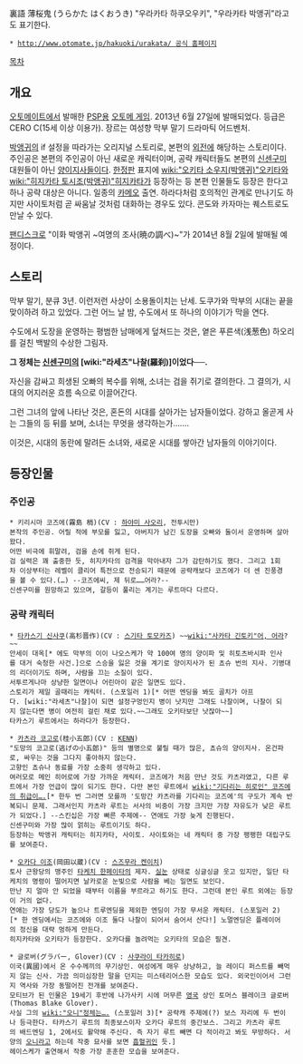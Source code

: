 裏語 薄桜鬼
(うらかた はくおうき)
"우라카타 하쿠오우키", "우라카타 박앵귀"라고도 표기한다.

 * [[http://www.otomate.jp/hakuoki/urakata/ 공식 홈페이지]]

[[목차]]
== 개요 ==
[[오토메이트]]에서 발매한 [[PSP]]용 [[오토메 게임]]. 2013년 6월 27일에 발매되었다.
등급은 CERO C(15세 이상 이용가). 장르는 여성향 막부 말기 드라마틱 어드벤처.

[[박앵귀]]의 if 설정을 따라가는 오리지널 스토리로, 본편의 [[외전]]에 해당하는 스토리이다. 주인공은 본편의 주인공이 아닌 새로운 캐릭터이며, 공략 캐릭터들도 본편의 [[신센구미]] 대원들이 아닌 [[양이지사]]들이다. [[한정판]] 표지에 [[wiki:"오키타 소우지(박앵귀)"오키타]]와 [[wiki:"히지카타 토시조(박앵귀)"히지카타]]가 등장하는 등 본편 인물들도 등장은 한다고 하나 공략 대상은 아니다. 일종의 [[카메오]] 출연. 하라다처럼 호의적인 관계로 만나기도 하지만 사이토처럼 곧 싸움날 것처럼 대화하는 경우도 있다. 콘도와 카자마는 퀘스트로도 만날 수 있다.

[[팬디스크]]로 "이화 박앵귀 ~여명의 조사(暁の調べ)~"가 2014년 8월 2일에 발매될 예정이다.

== 스토리 ==
막부 말기, 분큐 3년.
이런저런 사상이 소용돌이치는 난세. 도쿠가와 막부의 시대는 끝을 맞이하려 하고 있었다. 그런 어느 날 밤, 수도에서 또 하나의 이야기가 막을 연다.

수도에서 도장을 운영하는 평범한 남매에게 덮쳐드는 것은, 옅은 푸른색(浅葱色) 하오리를 걸친 백발의 수상한 그림자.

'''그 정체는 [[신센구미]]의 [wiki:"라세츠"나찰(羅刹)]이었다──.'''

자신을 감싸고 희생된 오빠의 복수를 위해, 소녀는 검을 쥐기로 결의한다. 그 결의가, 시대의 어지러운 흐름 속으로 이끌어간다.

그런 그녀의 앞에 나타난 것은, 혼돈의 시대를 살아가는 남자들이었다. 강하고 올곧게 사는 그들의 등 뒤를 보며, 소녀는 무엇을 생각하는가…….

이것은, 시대의 동란에 말려든 소녀와, 새로운 시대를 쌓아간 남자들의 이야기이다.
== 등장인물 ==
=== 주인공 ===
 * 키리시마 코즈에(霧島 梢)(CV : [[하야미 사오리]], 전투시만)
 본작의 주인공. 어릴 적에 부모를 잃고, 아버지가 남긴 도장을 오빠와 둘이서 운영하며 살아왔다.
 어떤 비극에 휘말려, 검을 손에 쥐게 된다.
 검 실력은 꽤 출중한 듯, 히지카타의 검격을 막아내자 그가 감탄하기도 했다. 그리고 1회차 이상부터는 레벨이 클리어 특전으로 전승되기 때문에 공략캐보다 코즈에가 더 센 진풍경을 볼 수 있다.(…) --코즈에씨, 제 뒤로……어라?--
 신센구미를 원망하고 있으며, 갈등이 풀리는 계기는 루트마다 다르다.
=== 공략 캐릭터 ===
 * [[타카스기 신사쿠]](高杉晋作)(CV : [[스기타 토모카즈]]) ~~[[wiki:"사카타 긴토키"어, 어라]]?~~
 안세이 대옥[* 에도 막부의 이이 나오스케가 약 100여 명의 양이파 및 히토츠바시파 인사를 대거 숙청한 사건.]으로 스승을 잃은 것을 계기로 양이지사가 된 쵸슈 번의 지사. 기병대의 리더이기도 하며, 사람을 끄는 소질이 있다.
 서투르게나마 상냥한 일면이나 어린아이 같은 일면도 있다.
 스토리가 제일 골때리는 캐릭터. (스포일러 1)[* 어떤 엔딩을 봐도 골치가 아프다. [wiki:"라세츠"나찰]이 되면 설정구멍인지 병이 낫지만 그래도 나찰이며, 나찰이 되지 않는다면 병이 여전히 걸린 채로 있다.~~그래도 오키타보단 낫잖아~~]
 타카스기 루트에서는 하라다가 등장한다.

 * [[카츠라 코고로]](桂小五郎)(CV : [[KENN]])
 "도망의 코고로(逃げの小五郎)" 등의 별명으로 불릴 때가 많은, 쵸슈의 양이지사. 온건파로, 싸우는 것을 그다지 좋아하지 않는다.
 고향인 쵸슈나 동료를 가장 소중히 생각하고 있다.
 여러모로 메인 히어로에 가장 가까운 캐릭터. 코즈에가 처음 만난 것도 카츠라였고, 다른 루트에서 가장 언급이 많이 되기도 한다. 다만 본인 루트에서 [[wiki:"기다리는 히로인" 코즈에의 취급이….]][* 한두 번 그러면 모를까 '도망간 카츠라를 기다리는 코즈에'의 구도가 계속 반복되니 문제. 그래서인지 카츠라 루트는 서사의 비중이 가장 크지만 가장 자유도가 낮은 루트가 되었다.] --스킨십은 가장 빠른 주제에-- 연애도 가장 늦게 진행된다.
 신센구미와 가장 많이 얽히는 루트이기도 하다.
 등장하는 박앵귀 캐릭터는 히지카타, 사이토. 사이토와는 네 캐릭터 중 가장 팽팽한 대립구도를 보여준다.

 * [[오카다 이조]](岡田以蔵)(CV : [[스즈무라 켄이치]])
 토사 근왕당의 맹주인 [[타케치 한페이타]]의 제자. [[실눈]] 상태로 싱글싱글 웃고 있지만, 일단 타케치의 명령이 떨어지면 날카로운 눈빛으로 사람을 베는 일면도 보인다.
 만난 지 얼마 안 되었을 때부터 이름을 부르라고 하기도 한다. 그런데 본인 루트 외에는 등장이 거의 없다.
 연애는 가장 당도가 높으나 트루엔딩을 제외한 엔딩이 가장 무서운 캐릭터. (스포일러 2)[* 한 엔딩에서는 코즈에와 이조 둘다 나찰이 되어서 숨어서 산다!] 노멀엔딩은 플레이어의 정신을 대략 멍하게 만든다.
 히지카타와 오키타가 등장한다. 오카다를 놀려먹는 오키타의 모습은 필견.

 * 글로버(グラバー, Glover)(CV : [[사쿠라이 타카히로]])
 이국(異國)에서 온 수수께끼의 무기상인. 여성에게 매우 상냥하고, 늘 레이디 퍼스트를 빼먹지 않는 신사. 가끔 의미심장한 말을 던지는 미스테리어스한 모습도 있다. 외국인이어서 그런지 역사와 가장 동떨어진 전개를 보여준다.
 모티브가 된 인물은 19세기 후반에 나가사키 시에 머무른 [[영국]] 상인 토머스 블레이크 글로버(Thomas Blake Glover).
 사실 그의 [[wiki:"오니"정체는….]] (스포일러 3)[* 공략캐 주제에(?) 보스 자리에 두 번이나 등극한다. 타카스기 루트의 최종보스이자 오카다 루트의 중간보스. 그리고 카츠라 루트의 배드엔딩 1, 2에서도 활약해 주신다. 즉 자기 루트 빼면 다 적이라고 봐도 무방하다. 서양의 [[오니]]라고 하는데 작중 묘사를 보면 [[흡혈귀]]인 듯.]
 헤이스케가 출연해서 작중 가장 훈훈한 모습을 보여준다.

